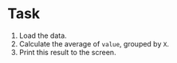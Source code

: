 # Task

1. Load the data.
2. Calculate the average of `value`, grouped by `X`.
3. Print this result to the screen. 
